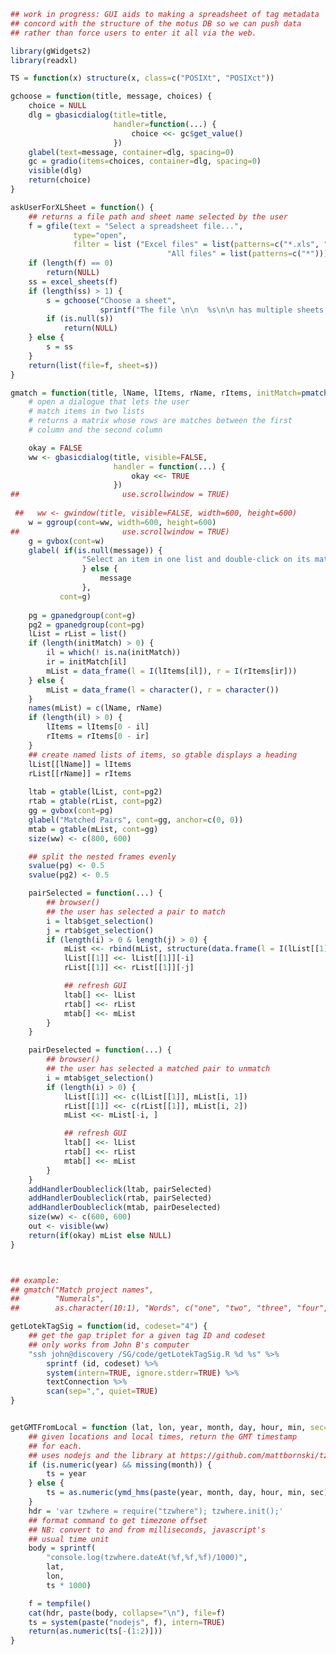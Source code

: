 ```r
## work in progress: GUI aids to making a spreadsheet of tag metadata
## concord with the structure of the motus DB so we can push data
## rather than force users to enter it all via the web.

library(gWidgets2)
library(readxl)

TS = function(x) structure(x, class=c("POSIXt", "POSIXct"))

gchoose = function(title, message, choices) {
    choice = NULL
    dlg = gbasicdialog(title=title,
                       handler=function(...) {
                           choice <<- gc$get_value()
                       })
    glabel(text=message, container=dlg, spacing=0)
    gc = gradio(items=choices, container=dlg, spacing=0)
    visible(dlg)
    return(choice)
}

askUserForXLSheet = function() {
    ## returns a file path and sheet name selected by the user
    f = gfile(text = "Select a spreadsheet file...",
              type="open",
              filter = list ("Excel files" = list(patterns=c("*.xls", "*.xlsx")),
                                   "All files" = list(patterns=c("*"))))
    if (length(f) == 0)
        return(NULL)
    ss = excel_sheets(f)
    if (length(ss) > 1) {
        s = gchoose("Choose a sheet",
                    sprintf("The file \n\n  %s\n\n has multiple sheets.  Please choose the one you wish to read:", f), ss)
        if (is.null(s))
            return(NULL)
    } else {
        s = ss
    }
    return(list(file=f, sheet=s))
}

gmatch = function(title, lName, lItems, rName, rItems, initMatch=pmatch(lItems,rItems), message = NULL ) {
    # open a dialogue that lets the user
    # match items in two lists
    # returns a matrix whose rows are matches between the first
    # column and the second column

    okay = FALSE
    ww <- gbasicdialog(title, visible=FALSE, 
                       handler = function(...) {
                           okay <<- TRUE
                       })
##                       use.scrollwindow = TRUE)
    
 ##   ww <- gwindow(title, visible=FALSE, width=600, height=600)
    w = ggroup(cont=ww, width=600, height=600)
##                       use.scrollwindow = TRUE)
    g = gvbox(cont=w)
    glabel( if(is.null(message)) {
                "Select an item in one list and double-click on its match in the other list.\nDouble-click on a matched pair to undo it."
                } else {
                    message
                },
           cont=g)
    
    pg = gpanedgroup(cont=g)
    pg2 = gpanedgroup(cont=pg)
    lList = rList = list()
    if (length(initMatch) > 0) {
        il = which(! is.na(initMatch))
        ir = initMatch[il]
        mList = data_frame(l = I(lItems[il]), r = I(rItems[ir]))
    } else {
        mList = data_frame(l = character(), r = character())
    }
    names(mList) = c(lName, rName)
    if (length(il) > 0) {
        lItems = lItems[0 - il]
        rItems = rItems[0 - ir]
    }
    ## create named lists of items, so gtable displays a heading
    lList[[lName]] = lItems
    rList[[rName]] = rItems
    
    ltab = gtable(lList, cont=pg2)
    rtab = gtable(rList, cont=pg2)
    gg = gvbox(cont=pg)
    glabel("Matched Pairs", cont=gg, anchor=c(0, 0))
    mtab = gtable(mList, cont=gg)
    size(ww) <- c(800, 600)

    ## split the nested frames evenly
    svalue(pg) <- 0.5
    svalue(pg2) <- 0.5

    pairSelected = function(...) {
        ## browser()
        ## the user has selected a pair to match
        i = ltab$get_selection()
        j = rtab$get_selection()
        if (length(i) > 0 & length(j) > 0) {
            mList <<- rbind(mList, structure(data.frame(l = I(lList[[1]][i]), r = I(rList[[1]][j])), names=c(lName,rName)))
            lList[[1]] <<- lList[[1]][-i]
            rList[[1]] <<- rList[[1]][-j]

            ## refresh GUI
            ltab[] <<- lList
            rtab[] <<- rList
            mtab[] <<- mList
        }
    }

    pairDeselected = function(...) {
        ## browser()
        ## the user has selected a matched pair to unmatch
        i = mtab$get_selection()
        if (length(i) > 0) {
            lList[[1]] <<- c(lList[[1]], mList[i, 1])
            rList[[1]] <<- c(rList[[1]], mList[i, 2])
            mList <<- mList[-i, ]

            ## refresh GUI
            ltab[] <<- lList
            rtab[] <<- rList
            mtab[] <<- mList
        }
    }
    addHandlerDoubleclick(ltab, pairSelected)
    addHandlerDoubleclick(rtab, pairSelected)
    addHandlerDoubleclick(mtab, pairDeselected)
    size(ww) <- c(600, 600)
    out <- visible(ww)
    return(if(okay) mList else NULL)
}



## example:
## gmatch("Match project names",
##        "Numerals",
##        as.character(10:1), "Words", c("one", "two", "three", "four", "five", "10", "1"))

getLotekTagSig = function(id, codeset="4") {
    ## get the gap triplet for a given tag ID and codeset
    ## only works from John B's computer
    "ssh john@discovery /SG/code/getLotekTagSig.R %d %s" %>%
        sprintf (id, codeset) %>%
        system(intern=TRUE, ignore.stderr=TRUE) %>%
        textConnection %>%
        scan(sep=",", quiet=TRUE)
}


getGMTFromLocal = function (lat, lon, year, month, day, hour, min, sec=0) {
    ## given locations and local times, return the GMT timestamp
    ## for each.
    ## uses nodejs and the library at https://github.com/mattbornski/tzwhere
    if (is.numeric(year) && missing(month)) {
        ts = year
    } else {
        ts = as.numeric(ymd_hms(paste(year, month, day, hour, min, sec)))
    }
    hdr = 'var tzwhere = require("tzwhere"); tzwhere.init();'
    ## format command to get timezone offset
    ## NB: convert to and from milliseconds, javascript's
    ## usual time unit
    body = sprintf(
        "console.log(tzwhere.dateAt(%f,%f,%f)/1000)",
        lat,
        lon,
        ts * 1000)

    f = tempfile()
    cat(hdr, paste(body, collapse="\n"), file=f)
    ts = system(paste("nodejs", f), intern=TRUE)
    return(as.numeric(ts[-(1:2)]))
}
                                                                           
    
```
